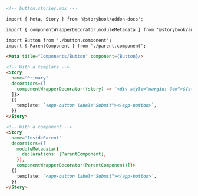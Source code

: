 ```md
<!-- button.stories.mdx -->

import { Meta, Story } from '@storybook/addon-docs';

import { componentWrapperDecorator,moduleMetadata } from '@storybook/angular';

import Button from './button.component';
import { ParentComponent } from './parent.component';

<Meta title="Components/Button" component={Button}/>

<!-- With a template -->
<Story 
  name="Primary"
  decorators={[
    componentWrapperDecorator((story) => `<div style="margin: 3em">${story}</div>`)
  ]}>
  {{
    template: `<app-button label="Submit"></app-button>`,
  }}
</Story>

<!-- With a component -->
<Story 
  name="InsideParent"
  decorators={[
    moduleMetadata({
      declarations: [ParentComponent],
    }),
    componentWrapperDecorator(ParentComponent)]}>
  {{
    template: `<app-button label="Submit"></app-button>`,
  }}
</Story>
```